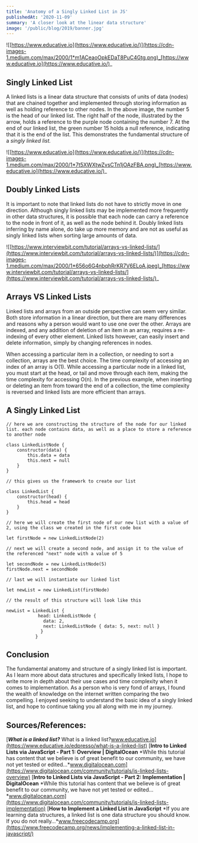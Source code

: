 ```yaml
---
title: 'Anatomy of a Singly Linked List in JS'
publishedAt: '2020-11-09'
summary: 'A closer look at the linear data structure'
image: '/public/blog/2019/banner.jpg'
---
```


![[https://www.educative.io](https://www.educative.io/)](https://cdn-images-1.medium.com/max/2000/1*m1ACeaoOpkEDaT8PuC4Gtg.png)_[https://www.educative.io](https://www.educative.io/)_

## Singly Linked List

A linked lists is a linear data structure that consists of units of data (nodes) that are chained together and implemented through storing information as well as holding reference to other nodes. In the above image, the number 5 is the head of our linked list. The right half of the node, illustrated by the arrow, holds a reference to the purple node containing the number 7. At the end of our linked list, the green number 15 holds a null reference, indicating that it is the end of the list. This demonstrates the fundamental structure of a _singly linked list._

![[https://www.educative.io](https://www.educative.io/)](https://cdn-images-1.medium.com/max/2000/1*7t5XWXtwZvsCTn1jOAzFBA.png)_[https://www.educative.io](https://www.educative.io/)_

## Doubly Linked Lists

It is important to note that linked lists do not have to strictly move in one direction. Although singly linked lists may be implemented more frequently in other data structures, it is possible that each node can carry a reference to the node in front of it, as well as the node behind it. Doubly linked lists inferring by name alone, do take up more memory and are not as useful as singly linked lists when sorting large amounts of data.

![[https://www.interviewbit.com/tutorial/arrays-vs-linked-lists/](https://www.interviewbit.com/tutorial/arrays-vs-linked-lists/)](https://cdn-images-1.medium.com/max/2000/1*656o6G4nbqhRrKR7V6ELoA.jpeg)_[https://www.interviewbit.com/tutorial/arrays-vs-linked-lists/](https://www.interviewbit.com/tutorial/arrays-vs-linked-lists/)_

## Arrays VS Linked Lists

Linked lists and arrays from an outside perspective can seem very similar. Both store information in a linear direction, but there are many differences and reasons why a person would want to use one over the other. Arrays are indexed, and any addition of deletion of an item in an array, requires a re-indexing of every other element. Linked lists however, can easily insert and delete information, simply by changing references in nodes.

When accessing a particular item in a collection, or needing to sort a collection, arrays are the best choice. The time complexity of accessing an index of an array is O(1). While accessing a particular node in a linked list, you must start at the head, or tail and move through each item, making the time complexity for accessing O(n). In the previous example, when inserting or deleting an item from toward the end of a collection, the time complexity is reversed and linked lists are more efficient than arrays.

## A Singly Linked List

    // here we are constructing the structure of the node for our linked list. each node contains data, as well as a place to store a reference to another node

    class LinkedListNode {
        constructor(data) {
            this.data = data
            this.next = null
        }
    }

    // this gives us the framework to create our list

    class LinkedList {
        constructor(head) {
            this.head = head
        }
    }

    // here we will create the first node of our new list with a value of 2, using the class we created in the first code box

    let firstNode = new LinkedListNode(2)

    // next we will create a second node, and assign it to the value of the referenced "next" node with a value of 5

    let secondNode = new LinkedListNode(5)
    firstNode.next = secondNode

    // last we will instantiate our linked list

    let newList = new LinkedList(firstNode)

    // the result of this structure will look like this

    newList = LinkedList {
                head: LinkedListNode {
                  data: 2,
                  next: LinkedListNode { data: 5, next: null }
                 }
               }

## Conclusion

The fundamental anatomy and structure of a singly linked list is important. As I learn more about data structures and specifically linked lists, I hope to write more in depth about their use cases and time complexity when it comes to implementation. As a person who is very fond of arrays, I found the wealth of knowledge on the internet written comparing the two compelling. I enjoyed seeking to understand the basic idea of a singly linked list, and hope to continue taking you all along with me in my journey.

## Sources/References:

[**_What is a linked list?_**
What is a linked list?www.educative.io](https://www.educative.io/edpresso/what-is-a-linked-list)
[**Intro to Linked Lists via JavaScript - Part 1: Overview | DigitalOcean**
*While this tutorial has content that we believe is of great benefit to our community, we have not yet tested or edited…*www.digitalocean.com](https://www.digitalocean.com/community/tutorials/js-linked-lists-overview)
[**Intro to Linked Lists via JavaScript - Part 2: Implementation | DigitalOcean**
*While this tutorial has content that we believe is of great benefit to our community, we have not yet tested or edited…*www.digitalocean.com](https://www.digitalocean.com/community/tutorials/js-linked-lists-implementation)
[**How to Implement a Linked List in JavaScript**
*If you are learning data structures, a linked list is one data structure you should know. If you do not really…*www.freecodecamp.org](https://www.freecodecamp.org/news/implementing-a-linked-list-in-javascript/)
